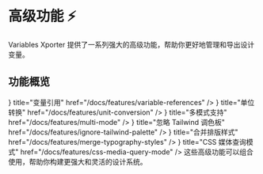 
# 高级功能 ⚡️

Variables Xporter 提供了一系列强大的高级功能，帮助你更好地管理和导出设计变量。

## 功能概览

<Cards>
  <Cards.Card
    icon={<RefreshCw />}
    title="变量引用"
    href="/docs/features/variable-references"
  />
  <Cards.Card
    icon={<Box />}
    title="单位转换"
    href="/docs/features/unit-conversion"
  />
  <Cards.Card
    icon={<Layout />}
    title="多模式支持"
    href="/docs/features/multi-mode"
  />
  <Cards.Card
    icon={<Palette />}
    title="忽略 Tailwind 调色板"
    href="/docs/features/ignore-tailwind-palette"
  />
  <Cards.Card
    icon={<Type />}
    title="合并排版样式"
    href="/docs/features/merge-typography-styles"
  />
  <Cards.Card
    icon={<Zap />}
    title="CSS 媒体查询模式"
    href="/docs/features/css-media-query-mode"
  />
</Cards>

<Callout type="info" emoji="💡">
  这些高级功能可以组合使用，帮助你构建更强大和灵活的设计系统。
</Callout>
